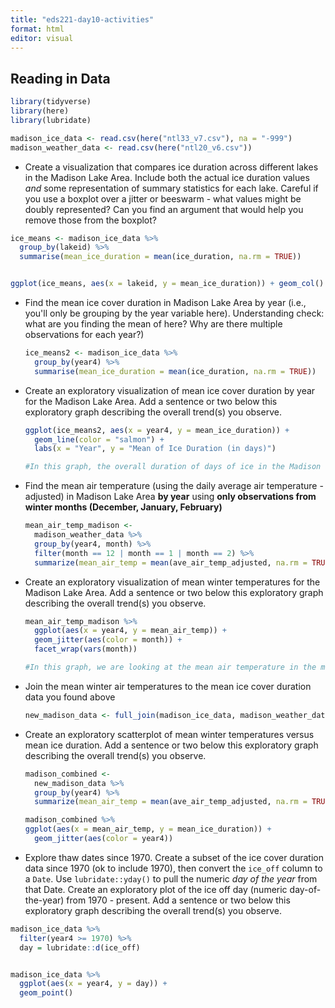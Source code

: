 ```yaml
---
title: "eds221-day10-activities"
format: html
editor: visual
---
```


## Reading in Data 

```r
library(tidyverse)
library(here)
library(lubridate)
```

```r
madison_ice_data <- read.csv(here("ntl33_v7.csv"), na = "-999")
madison_weather_data <- read.csv(here("ntl20_v6.csv"))
```

-   Create a visualization that compares ice duration across different lakes in the Madison Lake Area. Include both the actual ice duration values *and* some representation of summary statistics for each lake. Careful if you use a boxplot over a jitter or beeswarm - what values might be doubly represented? Can you find an argument that would help you remove those from the boxplot?

```r
ice_means <- madison_ice_data %>% 
  group_by(lakeid) %>% 
  summarise(mean_ice_duration = mean(ice_duration, na.rm = TRUE))


ggplot(ice_means, aes(x = lakeid, y = mean_ice_duration)) + geom_col()
```

-   Find the mean ice cover duration in Madison Lake Area by year (i.e., you\'ll only be grouping by the year variable here). Understanding check: what are you finding the mean of here? Why are there multiple observations for each year?)

    ```r
    ice_means2 <- madison_ice_data %>% 
      group_by(year4) %>% 
      summarise(mean_ice_duration = mean(ice_duration, na.rm = TRUE))


    ```

-   Create an exploratory visualization of mean ice cover duration by year for the Madison Lake Area. Add a sentence or two below this exploratory graph describing the overall trend(s) you observe.

    ```r
    ggplot(ice_means2, aes(x = year4, y = mean_ice_duration)) +
      geom_line(color = "salmon") +
      labs(x = "Year", y = "Mean of Ice Duration (in days)")

    #In this graph, the overall duration of days of ice in the Madison Lake area is decreasing from the years 1850 to 2019.
    ```

-   Find the mean air temperature (using the daily average air temperature - adjusted) in Madison Lake Area **by year** using **only observations from winter months (December, January, February)**

    ```r
    mean_air_temp_madison <- 
      madison_weather_data %>% 
      group_by(year4, month) %>% 
      filter(month == 12 | month == 1 | month == 2) %>% 
      summarize(mean_air_temp = mean(ave_air_temp_adjusted, na.rm = TRUE))
    ```

-   Create an exploratory visualization of mean winter temperatures for the Madison Lake Area. Add a sentence or two below this exploratory graph describing the overall trend(s) you observe.

    ```r
    mean_air_temp_madison %>% 
      ggplot(aes(x = year4, y = mean_air_temp)) + 
      geom_jitter(aes(color = month)) + 
      facet_wrap(vars(month))

    #In this graph, we are looking at the mean air temperature in the months December, January, and February from the years 1850 to 2019 in the Madison Lake Area Region. We can see that the mean air temperature seems to be trending upward, indicating that temperatures are getting warmer in recent years. 
    ```

-   Join the mean winter air temperatures to the mean ice cover duration data you found above

    ```r
    new_madison_data <- full_join(madison_ice_data, madison_weather_data)
    ```

-   Create an exploratory scatterplot of mean winter temperatures versus mean ice duration. Add a sentence or two below this exploratory graph describing the overall trend(s) you observe.

    ```r
    madison_combined <- 
      new_madison_data %>% 
      group_by(year4) %>% 
      summarize(mean_air_temp = mean(ave_air_temp_adjusted, na.rm = TRUE), mean_ice_duration = mean(ice_duration, na.rm = TRUE))

    madison_combined %>% 
    ggplot(aes(x = mean_air_temp, y = mean_ice_duration)) + 
      geom_jitter(aes(color = year4))
    ```

-   Explore thaw dates since 1970. Create a subset of the ice cover duration data since 1970 (ok to include 1970), then convert the `ice_off` column to a `Date`. Use `lubridate::yday()` to pull the numeric *day of the year* from that Date. Create an exploratory plot of the ice off day (numeric day-of-the-year) from 1970 - present. Add a sentence or two below this exploratory graph describing the overall trend(s) you observe.

```r
madison_ice_data %>% 
  filter(year4 >= 1970) %>% 
  day = lubridate::d(ice_off)


madison_ice_data %>% 
  ggplot(aes(x = year4, y = day)) + 
  geom_point()
```
